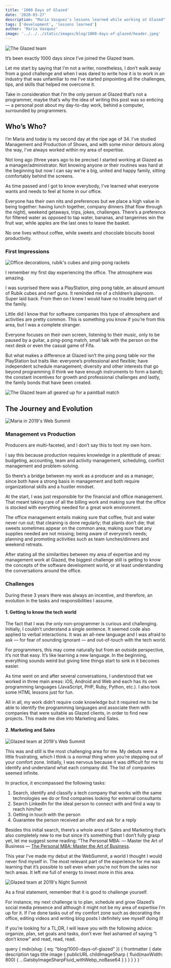 ```yaml
---
title: '1000 Days of Glazed'
date: '2020-03-27'
description: "Maria Vasquez's lessons learned while working at Glazed"
tags: ['development', 'lessons learned']
author: 'Maria Vasquez'
image: '../../../static/images/blog/1000-days-of-glazed/header.jpeg'
---
```



<Image src="blog/1000-days-of-glazed/header.jpeg" alt="The Glazed team" />

It’s been exactly 1000 days since I’ve joined the Glazed team.

Let me start by saying that I’m not a writer, nonetheless, I don’t walk away from a good challenge and when I was dared to write how it is to work in an industry that was unfamiliar to me I’ve started pinpointing all the challenges, tips, and skills that helped me overcome it.

Take in consideration that I’m the only person at Glazed that’s not a programmer, maybe that’s why the idea of writing this post was so enticing — a personal post about my day-to-day work, behind a computer, surrounded by programmers.

## Who’s Who?

I’m Maria and today is my second day at the ripe age of 34. I’ve studied Management and Production of Shows, and with some minor detours along the way, I’ve always worked within my area of expertise.

Not long ago (three years ago to be precise) I started working at Glazed as a manager/administrator. Not knowing anyone or their routines was hard at the beginning but now I can say we're a big, united and happy family, sitting comfortably behind the screens.

As time passed and I got to know everybody, I've learned what everyone wants and needs to feel at home in our office.

Everyone has their own nits and preferences but we place a high value in being together: having lunch together, company dinners (that flow through the night), weekend getaways, trips, jokes, challenges. There’s a preference for filtered water as opposed to tap water, bananas, and tangerines win the fruit war, while apples are the last ones to leave the basket.

No one lives without coffee, while sweets and chocolate biscuits boost productivity.

### First Impressions

<Image src="blog/1000-days-of-glazed/decor.jpeg" alt="Office decorations, rubik's cubes and ping-pong rackets" />

I remember my first day experiencing the office. The atmosphere was amazing.

I was surprised there was a PlayStation, ping pong table, an absurd amount of Rubik cubes and nerf guns. It reminded me of a children’s playroom. Super laid back. From then on I knew I would have no trouble being part of the family.

Little did I know that for software companies this type of atmosphere and activities are pretty common. This is something you know if you’re from this area, but I was a complete stranger.

Everyone focuses on their own screen, listening to their music, only to be paused by a guitar, a ping-pong match, small talk with the person on the next desk or even the casual game of Fifa.

But what makes a difference at Glazed isn’t the ping pong table nor the PlayStation but traits like: everyone’s professional and flexible; have independent schedule management; diversity and other interests that go beyond programming (I think we have enough instruments to form a band); the constant incentives for growth and professional challenges and lastly, the family bonds that have been created.

<Image src="blog/1000-days-of-glazed/paintball.jpeg" alt="The Glazed team all geared up for a paintball match" />

## The Journey and Evolution

<Image src="blog/1000-days-of-glazed/classy.jpeg" alt="Maria in 2019's Web Summit" />

### Management vs Production

Producers are multi-faceted, and I don’t say this to toot my own horn.

I say this because production requires knowledge in a plentitude of areas: budgeting, accounting, team and activity management, scheduling, conflict management and problem-solving.

So there’s a bridge between my work as a producer and as a manager, since both have a strong basis in management and both require organizational skills and a hustler mindset.

At the start, I was just responsible for the financial and office management. That meant taking care of all the billing work and making sure that the office is stocked with everything needed for a great work environment.

The office management entails making sure that coffee, fruit and water never run out; that cleaning is done regularly; that plants don’t die; that sweets sometimes appear on the common area; making sure that any supplies needed are not missing; being aware of everyone’s needs; planning and promoting activities such as team lunches/dinners and weekend retreats.

After stating all the similarities between my area of expertise and my management work at Glazed, the biggest challenge still is getting to know the concepts of the software development world, or at least understanding the conversations around the office.

### Challenges

During these 3 years there was always an incentive, and therefore, an evolution in the tasks and responsibilities I assume.

#### 1. Getting to know the tech world

The fact that I was the only non-programmer is curious and challenging. Initially, I couldn’t understand a single sentence. It seemed code also applied to verbal interactions. It was an all-new language and I was afraid to ask — for fear of sounding ignorant — and out-of-touch with the tech world.

For programmers, this may come naturally but from an outside perspective, it’s not that easy. It’s like learning a new language. In the beginning, everything sounds weird but giving time things start to sink in it becomes easier.

As time went on and after several conversations, I understood that we worked in three main areas: iOS, Android and Web and each has its own programming languages (JavaScript, PHP, Ruby, Python, etc.). I also took some HTML lessons just for fun.

All in all, my work didn’t require code knowledge but it required me to be able to identify the programming languages and associate them with companies that were suitable as Glazed clients, in order to find new projects. This made me dive into Marketing and Sales.

#### 2. Marketing and Sales

<Image src="blog/1000-days-of-glazed/web-summit.jpeg" alt="Glazed team at 2019's Web Summit" />

This was and still is the most challenging area for me. My debuts were a little frustrating, which I think is a normal thing when you’re stepping out of your comfort zone. Initially, I was nervous because it was difficult for me to identify and understand what each company did. The list of companies seemed infinite.

In practice, it encompassed the following tasks:

1. Search, identify and classify a tech company that works with the same technologies we do or find companies looking for external consultants
2. Search LinkedIn for the ideal person to connect with and find a way to reach him/her
3. Getting in touch with the person
4. Guarantee the person received an offer and ask for a reply

Besides this initial search, there’s a whole area of Sales and Marketing that’s also completely new to me but since it’s something that I don’t fully grasp yet, let me suggest some reading: “The Personal MBA: — Master the Art of Business — [The Personal MBA: Master the Art of Business](https://www.amazon.com/Personal-MBA-Master-Art-Business/dp/1591845572).

This year I’ve made my debut at the WebSummit, a world I thought I would never find myself in. The most relevant part of the experience for me was learning that it’s possible to sell even when you’re not from the sales nor tech areas. It left me full of energy to invest more in this area.

<Image src="blog/1000-days-of-glazed/night-summit.jpeg" alt="Glazed team at 2019's Night Summit" />

As a final statement, remember that it is good to challenge yourself.

For instance, my next challenge is to plan, schedule and grow Glazed’s social media presence and although it might not be my area of expertise I’m up for it. If I’ve done tasks out of my comfort zone such as decorating the office, editing videos and writing blog posts I definitely see myself doing it!

If you’re looking for a TL;DR, I will leave you with the following advice: organize, plan, set goals and tasks, don’t ever feel ashamed of saying “I don’t know” and read, read, read.

  query {
    mdx(slug: { eq: "blog/1000-days-of-glazed" }) {
      frontmatter {
        date
        description
        tags
        title
        image {
          publicURL
          childImageSharp {
            fluid(maxWidth: 800) {
              ...GatsbyImageSharpFluid_withWebp_noBase64
            }
          }
        }
      }
    }
  }
`

